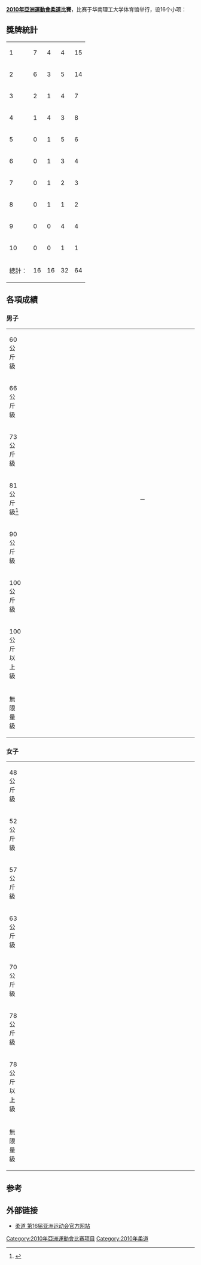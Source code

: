 '''[[2010年亞洲運動會|2010年亞洲運動會]][[柔道|柔道]]比賽'''，比赛于华南理工大学体育馆举行，设16个小项：

== 獎牌統計 ==
{| {{RankedMedalTable|class=wikitable sortable}}
|-
| 1 ||align=left| {{flagIOC2team|JPN|2010年亞洲運動會}} || 7 || 4 || 4 || 15
|-
| 2 ||align=left| {{flagIOC2team|KOR|2010年亞洲運動會}} || 6 || 3 || 5 || 14
|-
| 3 ||align=left| {{flagIOC2team|CHN|2010年亞洲運動會}} || 2 || 1 || 4 || 7
|-
| 4 ||align=left| {{flagIOC2team|UZB|2010年亞洲運動會}} || 1 || 4 || 3 || 8
|-
| 5 ||align=left| {{flagIOC2team|MGL|2010年亞洲運動會}} || 0 || 1 || 5 || 6
|-
| 6 ||align=left| {{flagIOC2team|PRK|2010年亞洲運動會}} || 0 || 1 || 3 || 4
|-
| 7 ||align=left| {{flagIOC2team|TPE|2010年亞洲運動會}} || 0 || 1 || 2 || 3
|-
| 8 ||align=left| {{flagIOC2team|IRI|2010年亞洲運動會}} || 0 || 1 || 1 || 2
|-
| 9 ||align=left| {{flagIOC2team|KAZ|2010年亞洲運動會}} || 0 || 0 || 4 || 4
|-
| 10 ||align=left| {{flagIOC2team|TJK|2010年亞洲運動會}} || 0 || 0 || 1 || 1
|- class="sortbottom"
!colspan=2| 總計： || 16 || 16 || 32 || 64
|}
<!-- 按格式替换即可
|-
| 1 ||align=left| {{}} || 0 || 0 || 0 || 0
-->

== 各項成績 ==
=== 男子 ===
{| {{MedalistTable|type=項目|columns=1|labelwidth=180px|style=font-size:small;}}
|-
| 60公斤級 
| width="200px"| {{flagIOC2athlete|[[里绍德·索比罗夫|里绍德·索比罗夫]]|UZB|2010年亞洲運動會}} 
| {{flagIOC2athlete|[[平冈拓晃|平冈拓晃]]|JPN|2010年亞洲運動會}}
| {{flagIOC2athlete|[[阿拉木斯|阿拉木斯]]|CHN|2010年亞洲運動會}}<br />
{{flagIOC2athlete|[[崔敏浩|崔敏浩]]|KOR|2010年亞洲運動會}}
|-
| 66公斤級 
| {{flagIOC2athlete|[[金周珍|金周珍]]|KOR|2010年亞洲運動會}}
| width="200px"| {{flagIOC2athlete|[[米尔扎希德·法尔莫诺夫|米尔扎希德·法尔莫诺夫]]|UZB|2010年亞洲運動會}}
| {{flagIOC2athlete|[[洪国贤|洪国贤]]|PRK|2010年亞洲運動會}}<br />
{{flagIOC2athlete|[[森下纯平|森下纯平]]|JPN|2010年亞洲運動會}}
|-
| 73公斤級 
| {{flagIOC2athlete|[[秋本启之|秋本启之]]|JPN|2010年亞洲運動會}}
| {{flagIOC2athlete|[[王己春|王己春]]|KOR|2010年亞洲運動會}}
| width="200px"| {{flagIOC2athlete|[[拉苏尔·博基耶夫|拉苏尔·博基耶夫]]|TJK|2010年亞洲運動會}}<br />
{{flagIOC2athlete|[[纳夫鲁兹·朱拉科比洛夫|纳夫鲁兹·朱拉科比洛夫]]|UZB|2010年亞洲運動會}}
|-
| 81公斤級<ref>{{Cite web |url=http://gz2010.sohu.com/20101119/n277764668.shtml |title=因查出服用禁药，成绩作废奖牌被收回 |accessdate=2010-11-20 |archive-date=2019-02-26 |archive-url=https://web.archive.org/web/20190226172744/http://gz2010.sohu.com/20101119/n277764668.shtml |dead-url=no }}</ref>
| {{flagIOC2athlete|[[金宰范|金宰范]]|KOR|2010年亞洲運動會}}
| width="200px"| {{flagIOC2athlete|[[BOZBAYEV_Islam|BOZBAYEV Islam]]|KAZ|2010年亞洲運動會}}<br />
{{flagIOC2athlete|[[高松正裕|高松正裕]]|JPN|2010年亞洲運動會}}
| －
|-
| 90公斤級 
| {{flagIOC2athlete|[[小野卓志|小野卓志]]|JPN|2010年亞洲運動會}}
| width="200px"| {{flagIOC2athlete|[[季尔绍德·乔里耶夫|季尔绍德·乔里耶夫]]|UZB|2010年亞洲運動會}}
| {{flagIOC2athlete|[[曾汉捷|曾汉捷]]|TPE|2010年亞洲運動會}}<br />
{{flagIOC2athlete|[[李奎元|李奎元]]|KOR|2010年亞洲運動會}}
|-
| 100公斤級 
| {{flagIOC2athlete|[[黄禧太|黄禧太]]|KOR|2010年亞洲運動會}}
| {{flagIOC2athlete|[[穴井笼将|穴井笼将]]|JPN|2010年亞洲運動會}}
| width="200px"| {{flagIOC2athlete|[[拉姆齐丁·赛伊多夫|拉姆齐丁·赛伊多夫]]|UZB|2010年亞洲運動會}}<br />
{{flagIOC2athlete|[[马克西姆·拉科夫|马克西姆·拉科夫]]|KAZ|2010年亞洲運動會}}
|-
| 100公斤以上級 
| {{flagIOC2athlete|[[金洙完|金洙完]]|KOR|2010年亞洲運動會}}
| width="200px"| {{flagIOC2athlete|[[阿卜杜拉·坦格里耶夫|阿卜杜拉·坦格里耶夫]]|UZB|2010年亞洲運動會}}
| width="200px"| {{flagIOC2athlete|[[穆罕默德·礼萨·罗达基|穆罕默德·礼萨·罗达基]]|IRI|2010年亞洲運動會}}<br />
{{flagIOC2athlete|[[上川大树大树|上川大树大树]]|JPN|2010年亞洲運動會}}
|-
| 無限量級 
| {{flagIOC2athlete|[[高桥和彦|高桥和彦]]|JPN|2010年亞洲運動會}}
| width="200px"| {{flagIOC2athlete|[[穆罕默德·礼萨·罗达基|穆罕默德·礼萨·罗达基]]|IRI|2010年亞洲運動會}}
| width="200px"| {{flagIOC2athlete|[[哈德巴特尔·蒙赫巴特尔|哈德巴特尔·蒙赫巴特尔]]|MGL|2010年亞洲運動會}}<br />
{{flagIOC2athlete|[[乌特基尔·库尔班诺夫|乌特基尔·库尔班诺夫]]|UZB|2010年亞洲運動會}}
|}

=== 女子 ===
{| {{MedalistTable|type=項目|columns=1|labelwidth=180px|style=font-size:small;}}
|-
| 48公斤級 
| {{flagIOC2athlete|[[吴树根|吴树根]]|CHN|2010年亞洲運動會}}
| {{flagIOC2athlete|[[福见友子|福见友子]]|JPN|2010年亞洲運動會}}
| width="200px"| {{flagIOC2athlete|[[巴勒金尼亚木·巴特额尔德尼|巴勒金尼亚木·巴特额尔德尼]]|MGL|2010年亞洲運動會}}<br />
{{flagIOC2athlete|[[郑贞娟|郑贞娟]]|KOR|2010年亞洲運動會}}
|-
| 52公斤級 
| width="200px"| {{flagIOC2athlete|[[中村美里|中村美里]]|JPN|2010年亞洲運動會}}
| width="200px"| {{flagIOC2athlete|[[蒙赫巴塔尔·本德玛|蒙赫巴塔尔·本德玛]]|MGL|2010年亞洲運動會}}
| width="200px"| {{flagIOC2athlete|[[安琴爱|安琴爱]]|PRK|2010年亞洲運動會}}<br />
{{flagIOC2athlete|[[何红梅|何红梅]]|CHN|2010年亞洲運動會}}
|-
| 57公斤級 
| {{flagIOC2athlete|[[松本薰|松本薰]]|JPN|2010年亞洲運動會}}
| {{flagIOC2athlete|[[金珍迪|金珍迪]]|KOR|2010年亞洲運動會}}
| width="200px"| {{flagIOC2athlete|[[连珍羚|连珍羚]]|TPE|2010年亞洲運動會}}<br />
{{flagIOC2athlete|[[图门·奥德·巴图格斯|图门·奥德·巴图格斯]]|MGL|2010年亞洲運動會}}
|-
| 63公斤級 
| {{flagIOC2athlete|[[上野顺惠|上野顺惠]]|JPN|2010年亞洲運動會}}
| {{flagIOC2athlete|[[王沁芳|王沁芳]]|TPE|2010年亞洲運動會}}
| {{flagIOC2athlete|[[金秀京|金秀京]]|PRK|2010年亞洲運動會}}<br />
{{flagIOC2athlete|[[孔慈英|孔慈英]]|KOR|2010年亞洲運動會}}
|-
| 70公斤級 
| {{flagIOC2athlete|[[黄艺瑟|黄艺瑟]]|KOR|2010年亞洲運動會}}
| {{flagIOC2athlete|[[薛京|薛京]]|PRK|2010年亞洲運動會}}
| width="200px"| {{flagIOC2athlete|[[曾德·阿尤希·纳兰扎尔嘎勒|曾德·阿尤希·纳兰扎尔嘎勒]]|MGL|2010年亞洲運動會}}<br />
{{flagIOC2athlete|[[陈飞_(柔道运动员)|陈飞]]|CHN|2010年亞洲運動會}}
|-
| 78公斤級 
| {{flagIOC2athlete|[[郑敬美|郑敬美]]|KOR|2010年亞洲運動會}}
| width="200px"|{{flagIOC2athlete|[[绪方亚香理|绪方亚香理]]|JPN|2010年亞洲運動會}}
| width="200px"| {{flagIOC2athlete|[[加利娅·乌尔缅塔耶娃|加利娅·乌尔缅塔耶娃]]|KAZ|2010年亞洲運動會}}<br />
{{flagIOC2athlete|[[杨秀丽|杨秀丽]]|CHN|2010年亞洲運動會}}
|-
| 78公斤以上級 
| {{flagIOC2athlete|[[杉本美香|杉本美香]]|JPN|2010年亞洲運動會}}
| {{flagIOC2athlete|[[秦茜|秦茜]]|CHN|2010年亞洲運動會}}
| width="200px"| {{flagIOC2athlete|[[古尔然·伊萨诺娃|古尔然·伊萨诺娃]]|KAZ|2010年亞洲運動會}}<br />
{{flagIOC2athlete|[[金誽永|金誽永]]|KOR|2010年亞洲運動會}}
|-
| 無限量級 
| width="200px"| {{flagIOC2athlete|[[刘欢缘|刘欢缘]]|CHN|2010年亞洲運動會}}
| width="200px"| {{flagIOC2athlete|[[金誽永|金誽永]]|KOR|2010年亞洲運動會}}
| width="200px"| {{flagIOC2athlete|[[道尔吉戈托布·策伦汗德|道尔吉戈托布·策伦汗德]]|MGL|2010年亞洲運動會}}<br />
{{flagIOC2athlete|[[田知本爱|田知本爱]]|JPN|2010年亞洲運動會}}
|}

==参考==
<references/>


== 外部链接 ==
*[http://www.gz2010.cn/08/0304/16/4673TQPI00780015.html 柔道 第16届亚洲运动会官方网站]{{Wayback|url=http://www.gz2010.cn/08/0304/16/4673TQPI00780015.html |date=20191203194932 }}

{{2010年亞洲運動會項目}}
{{亞洲運動會柔道比賽}}


[[Category:2010年亞洲運動會比赛项目|Category:2010年亞洲運動會比赛项目]]
[[Category:2010年柔道|Category:2010年柔道]]